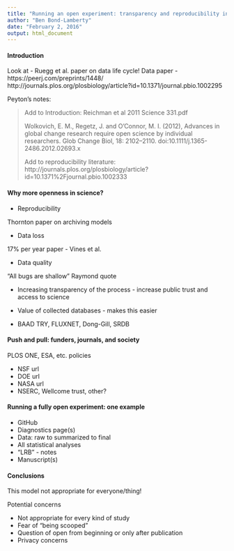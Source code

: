 ```yaml
---
title: "Running an open experiment: transparency and reproducibility in soil and ecosystem science"
author: "Ben Bond-Lamberty"
date: "February 2, 2016"
output: html_document
---
```


#### Introduction

Look at - Ruegg et al. paper on data life cycle!
Data paper - https://peerj.com/preprints/1448/
http://journals.plos.org/plosbiology/article?id=10.1371/journal.pbio.1002295

Peyton's notes:

>Add to Introduction: 
>Reichman et al 2011 Science 331.pdf
>
>Wolkovich, E. M., Regetz, J. and O'Connor, M. I. (2012), Advances in global change research require open science by individual researchers. Glob Change Biol, 18: 2102–2110. doi:10.1111/j.1365-2486.2012.02693.x
>
>Add to reproducibility literature:
>http://journals.plos.org/plosbiology/article?id=10.1371%2Fjournal.pbio.1002333

#### Why more openness in science?

* Reproducibility

Thornton paper on archiving models

* Data loss

17% per year paper - Vines et al.

* Data quality

"All bugs are shallow" Raymond quote

* Increasing transparency of the process - increase public trust and access to science

* Value of collected databases - makes this easier
* BAAD TRY, FLUXNET, Dong-Gill, SRDB

#### Push and pull: funders, journals, and society

PLOS ONE, ESA, etc. policies

* NSF url
* DOE url
* NASA url
* NSERC, Wellcome trust, other?

#### Running a fully open experiment: one example

* GitHub
* Diagnostics page(s)
* Data: raw to summarized to final
* All statistical analyses
* "LRB" - notes 
* Manuscript(s)

#### Conclusions


This model not appropriate for everyone/thing!

Potential concerns

* Not appropriate for every kind of study
* Fear of "being scooped"
* Question of open from beginning or only after publication
* Privacy concerns
